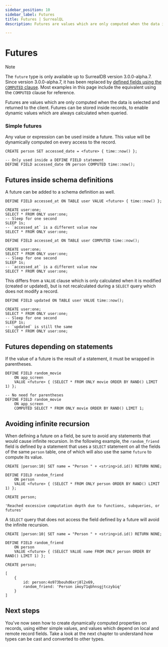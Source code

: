 ```yaml
---
sidebar_position: 10
sidebar_label: Futures
title: Futures | SurrealQL
description: Futures are values which are only computed when the data is selected and returned to the client.

---
```



# Futures

> [!NOTE]
> The `future` type is only available up to SurrealDB version 3.0.0-alpha.7. Since version 3.0.0-alpha.7, it has been replaced by [defined fields using the `COMPUTED` clause](/docs/surrealql/statements/define/field#computed-fields). Most examples in this page include the equivalent using the `COMPUTED` clause for reference.

Futures are values which are only computed when the data is selected and returned to the client. Futures can be stored inside records, to enable dynamic values which are always calculated when queried.

### Simple futures

Any value or expression can be used inside a future. This value will be dynamically computed on every access to the record.

<Tabs>
<TabItem label="Legacy future type">

```surql
CREATE person SET accessed_date = <future> { time::now() };
```

</TabItem>

<TabItem label="With COMPUTED clause">

```surql
-- Only used inside a DEFINE FIELD statement
DEFINE FIELD accessed_date ON person COMPUTED time::now();
```

</TabItem>
</Tabs>

## Futures inside schema definitions

A future can be added to a schema definition as well.

<Tabs>
<TabItem label="Legacy future type">

```surql
DEFINE FIELD accessed_at ON TABLE user VALUE <future> { time::now() };

CREATE user:one;
SELECT * FROM ONLY user:one;
-- Sleep for one second
SLEEP 1s;
-- `accessed_at` is a different value now
SELECT * FROM ONLY user:one;
```

</TabItem>

<TabItem label="With COMPUTED clause">

```surql
DEFINE FIELD accessed_at ON TABLE user COMPUTED time::now();

CREATE user:one;
SELECT * FROM ONLY user:one;
-- Sleep for one second
SLEEP 1s;
-- `accessed_at` is a different value now
SELECT * FROM ONLY user:one;
```

</TabItem>

</Tabs>

This differs from a `VALUE` clause which is only calculated when it is modified (created or updated), but is not recalculated during a `SELECT` query which does not modify a record.

```surql
DEFINE FIELD updated ON TABLE user VALUE time::now();

CREATE user:one;
SELECT * FROM ONLY user:one;
-- Sleep for one second
SLEEP 1s;
-- `updated` is still the same
SELECT * FROM ONLY user:one;
```

## Futures depending on statements

If the value of a future is the result of a statement, it must be wrapped in parentheses.

<Tabs>
<TabItem label="Legacy future type">

```surql
DEFINE FIELD random_movie
    ON app_screen
    VALUE <future> { (SELECT * FROM ONLY movie ORDER BY RAND() LIMIT 1) };
```

</TabItem>
<TabItem label="With COMPUTED clause">

```surql
-- No need for parentheses
DEFINE FIELD random_movie
    ON app_screen
    COMPUTED SELECT * FROM ONLY movie ORDER BY RAND() LIMIT 1;
```

</TabItem>
</Tabs>

## Avoiding infinite recursion

When defining a future on a field, be sure to avoid any statements that would cause infinite recursion. In the following example, the `random_friend` field is defined by a statement that uses a `SELECT` statement on all the fields of the same `person` table, one of which will also use the same `future` to compute its value.

```surql
CREATE |person:10| SET name = "Person " + <string>id.id() RETURN NONE;

DEFINE FIELD random_friend
    ON person
    VALUE <future> { (SELECT * FROM ONLY person ORDER BY RAND() LIMIT 1) };

CREATE person;
```

```surql title="Output"
'Reached excessive computation depth due to functions, subqueries, or futures'
```

A `SELECT` query that does not access the field defined by a future will avoid the infinite recursion.

```surql
CREATE |person:10| SET name = "Person " + <string>id.id() RETURN NONE;

DEFINE FIELD random_friend
    ON person
    VALUE <future> { (SELECT VALUE name FROM ONLY person ORDER BY RAND() LIMIT 1) };

CREATE person;
```

```surql title="Output"
[
	{
		id: person:4o973bouhd6xrj8l2x69,
		random_friend: 'Person imoy71qbhnsgjtczybiq'
	}
]
```

## Next steps

You've now seen how to create dynamically computed properties on records, using either simple values, and values which depend on local and remote record fields. Take a look at the next chapter to understand how types can be cast and converted to other types.

